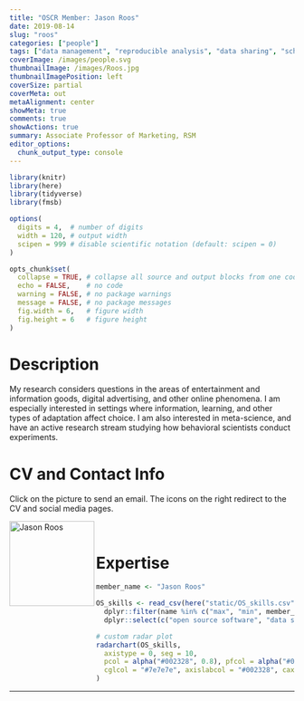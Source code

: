 ```yaml
---
title: "OSCR Member: Jason Roos"
date: 2019-08-14
slug: "roos"
categories: ["people"]
tags: ["data management", "reproducible analysis", "data sharing", "school-rsm"] # top 3 categories + unique + school
coverImage: /images/people.svg
thumbnailImage: /images/Roos.jpg
thumbnailImagePosition: left
coverSize: partial
coverMeta: out
metaAlignment: center
showMeta: true
comments: true
showActions: true
summary: Associate Professor of Marketing, RSM
editor_options: 
  chunk_output_type: console
---
```


```r

library(knitr)
library(here)
library(tidyverse)
library(fmsb)

options(
  digits = 4,  # number of digits
  width = 120, # output width
  scipen = 999 # disable scientific notation (default: scipen = 0)
)

opts_chunk$set(
  collapse = TRUE, # collapse all source and output blocks from one code chunk into a single block
  echo = FALSE,    # no code
  warning = FALSE, # no package warnings
  message = FALSE, # no package messages
  fig.width = 6,   # figure width
  fig.height = 6   # figure height
)

```

# Description

My research considers questions in the areas of entertainment and information goods, digital advertising, and other online phenomena. I am especially interested in settings where information, learning, and other types of adaptation affect choice. I am also interested in meta-science, and have an active research stream studying how behavioral scientists conduct experiments.

# CV and Contact Info

Click on the picture to send an email. The icons on the right redirect to the CV and social media pages.

<!-- EMAIL -->
<p>
  <a href="mailto:jroos@rsm.nl">
  <img border="0" alt="Jason Roos" src="/images/Roos.jpg" width="150" height="150" align="left">
  </a>
</p>

<!-- CV -->
<p align="center">
  <a href="http://www.jasonmtroos.com/files/cv_jmt_roos.pdf" class="fa fa-file fa-2x" style="color:#00B969;">
  </a>
</p>

<!-- TWITTER -->
<p align="center">
  <a href="https://twitter.com/jmtroos" class="fa fa-twitter fa-2x">
  </a>
</p>

<!-- GITHUB -->
<p align="center">
  <a href="https://github.com/jasonmtroos" class="fa fa-github fa-2x" style="color:#000000;">
  </a>
</p>

<BR>

# Expertise

```r

member_name <- "Jason Roos"

OS_skills <- read_csv(here("static/OS_skills.csv")) %>%
  dplyr::filter(name %in% c("max", "min", member_name)) %>%
  dplyr::select(c("open source software", "data sharing", "open access", "reproducible analysis", "data management", "preregistration"))

# custom radar plot
radarchart(OS_skills,
  axistype = 0, seg = 10,
  pcol = alpha("#002328", 0.8), pfcol = alpha("#00B969", 0.6), plwd = 4, centerzero = TRUE, # polygon
  cglcol = "#7e7e7e", axislabcol = "#002328", caxislabels = seq(0, 10, 2), cglwd = 0.8 # grid
)

```

***


